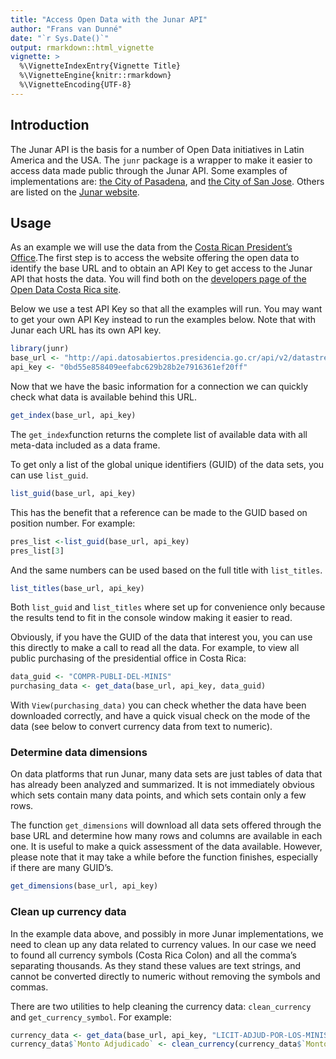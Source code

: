 ```yaml
---
title: "Access Open Data with the Junar API"
author: "Frans van Dunné"
date: "`r Sys.Date()`"
output: rmarkdown::html_vignette
vignette: >
  %\VignetteIndexEntry{Vignette Title}
  %\VignetteEngine{knitr::rmarkdown}
  %\VignetteEncoding{UTF-8}
---
```


## Introduction
The Junar API is the basis for a number of Open Data initiatives in Latin
America and the USA. The `junr` package is a wrapper to make it easier to
access data made public through the Junar API. Some examples of implementations
are: [the City of Pasadena](http://data.cityofpasadena.net/home/), and [the
City of San Jose](http://data.sanjoseca.gov/home/). Others are listed on the
[Junar website](http://junar.com/).

## Usage
As an example we will use the data from the [Costa Rican President's
Office](http://datosabiertos.presidencia.go.cr/home).The first step is to
access the website offering the open data to identify the base URL and to
obtain an API Key to get access to the Junar API that hosts the data. You will
find both on the [developers page of the Open Data Costa Rica
site](http://datosabiertos.presidencia.go.cr/developers/). 

Below we use a test API Key so that all the examples will run. You may want to
get your own API Key instead to run the examples below. Note that with Junar
each URL has its own API key.

```r
library(junr)
base_url <- "http://api.datosabiertos.presidencia.go.cr/api/v2/datastreams/"
api_key <- "0bd55e858409eefabc629b28b2e7916361ef20ff" 
```

Now that we have the basic information for a connection we can quickly check
what data is available behind this URL.

```r
get_index(base_url, api_key)
```

The `get_index`function returns the complete list of available data with all
meta-data included as a data frame. 

To get only a list of the global unique identifiers (GUID) of the data sets,
you can use `list_guid`. 


```r
list_guid(base_url, api_key)
```

This has the benefit that a reference can be made to the GUID based on position
number. For example:

```r
pres_list <-list_guid(base_url, api_key)
pres_list[3]
```

And the same numbers can be used based on the full title with `list_titles`. 

```r
list_titles(base_url, api_key)
```

Both `list_guid` and `list_titles` where set up for convenience only because
the results tend to fit in the console window making it easier to read.

Obviously, if you have the GUID of the data that interest you, you can use this
directly to make a call to read all the data. For example, to view all public
purchasing of the presidential office in Costa Rica:

```r
data_guid <- "COMPR-PUBLI-DEL-MINIS"
purchasing_data <- get_data(base_url, api_key, data_guid)
```

With `View(purchasing_data)` you can check whether the data have been
downloaded correctly, and have a quick visual check on the mode of the data
(see below to convert currency data from text to numeric).

### Determine data dimensions
On data platforms that run Junar, many data sets are just tables of data that
has already been analyzed and summarized. It is not immediately obvious which
sets contain many data points, and which sets contain only a few rows.

The function `get_dimensions` will download all data sets offered through the
base URL and determine how many rows and columns are available in each one. It
is useful to make a quick assessment of the data available. However, please
note that it may take a while before the function finishes, especially if there
are many GUID's.


```r
get_dimensions(base_url, api_key)
```

### Clean up currency data
In the example data above, and possibly in more Junar implementations, we need
to clean up any data related to currency values. In our case we need to found
all currency symbols (Costa Rica Colon) and all the comma's separating
thousands. As they stand these values are text strings, and cannot be converted
directly to numeric without removing the symbols and commas.

There are two utilities to help cleaning the currency data: `clean_currency`
and `get_currency_symbol`.  For example:

```r
currency_data <- get_data(base_url, api_key, "LICIT-ADJUD-POR-LOS-MINIS")
currency_data$`Monto Adjudicado` <- clean_currency(currency_data$`Monto Adjudicado`)  
```
